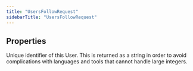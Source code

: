 ```yaml
---
title: "UsersFollowRequest"
sidebarTitle: "UsersFollowRequest"
---
```


## Properties

<ResponseField name="targetUserId" type="string">
Unique identifier of this User. This is returned as a string in order to avoid complications with languages and tools that cannot handle large integers.

</ResponseField>
